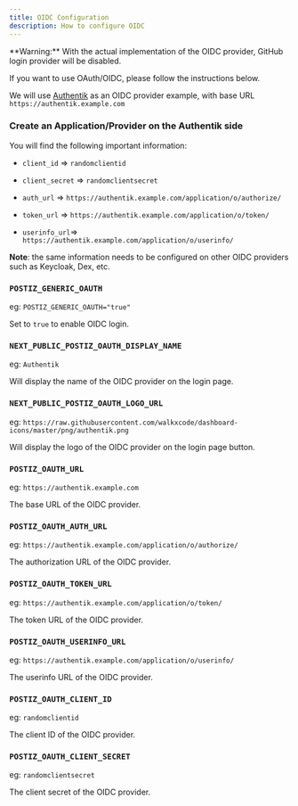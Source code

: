 ```yaml
---
title: OIDC Configuration
description: How to configure OIDC
---
```



<Callout type="warning">
  **Warning:** With the actual implementation of the OIDC provider, GitHub login
  provider will be disabled.
</Callout>

If you want to use OAuth/OIDC, please follow the instructions below.

We will use [Authentik](https://goauthentik.io/) as an OIDC provider example, with base URL `https://authentik.example.com`

<Steps>

### Create an Application/Provider on the Authentik side

You will find the following important information:

- `client_id` => `randomclientid`

- `client_secret` => `randomclientsecret`

- `auth_url` => `https://authentik.example.com/application/o/authorize/`

- `token_url` => `https://authentik.example.com/application/o/token/`

- `userinfo_url`=> `https://authentik.example.com/application/o/userinfo/`

**Note**: the same information needs to be configured on other OIDC providers such as Keycloak, Dex, etc.

### `POSTIZ_GENERIC_OAUTH`

eg: `POSTIZ_GENERIC_OAUTH="true"`

Set to `true` to enable OIDC login.

### `NEXT_PUBLIC_POSTIZ_OAUTH_DISPLAY_NAME`

eg: `Authentik`

Will display the name of the OIDC provider on the login page.

### `NEXT_PUBLIC_POSTIZ_OAUTH_LOGO_URL`

eg: `https://raw.githubusercontent.com/walkxcode/dashboard-icons/master/png/authentik.png`

Will display the logo of the OIDC provider on the login page button.

### `POSTIZ_OAUTH_URL`

eg: `https://authentik.example.com`

The base URL of the OIDC provider.

### `POSTIZ_OAUTH_AUTH_URL`

eg: `https://authentik.example.com/application/o/authorize/`

The authorization URL of the OIDC provider.

### `POSTIZ_OAUTH_TOKEN_URL`

eg: `https://authentik.example.com/application/o/token/`

The token URL of the OIDC provider.

### `POSTIZ_OAUTH_USERINFO_URL`

eg: `https://authentik.example.com/application/o/userinfo/`

The userinfo URL of the OIDC provider.

### `POSTIZ_OAUTH_CLIENT_ID`

eg: `randomclientid`

The client ID of the OIDC provider.

### `POSTIZ_OAUTH_CLIENT_SECRET`

eg: `randomclientsecret`

The client secret of the OIDC provider.

</Steps>
